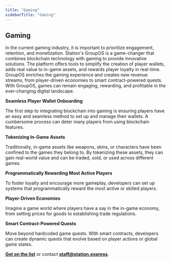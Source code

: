 ```yaml
---
title: "Gaming"
sidebarTitle: "Gaming"
---
```


## Gaming

In the current gaming industry, it is important to prioritize engagement, retention, and monetization. Station's GroupOS is a game-changer that combines blockchain technology with gaming to provide innovative solutions. The platform offers tools to simplify the creation of player wallets, adds real value to in-game assets, and rewards player loyalty in real-time. GroupOS enriches the gaming experience and creates new revenue streams, from player-driven economies to smart contract-powered quests. With GroupOS, games can remain engaging, rewarding, and profitable in the ever-changing digital landscape.

**Seamless Player Wallet Onboarding**

The first step to integrating blockchain into gaming is ensuring players have an easy and seamless method to set up and manage their wallets. A cumbersome process can deter many players from using blockchain features.

**Tokenizing In-Game Assets**

Traditionally, in-game assets like weapons, skins, or characters have been confined to the games they belong to. By tokenizing these assets, they can gain real-world value and can be traded, sold, or used across different games.

**Programmatically Rewarding Most Active Players**

To foster loyalty and encourage more gameplay, developers can set up systems that programmatically reward the most active or skilled players.

****Player-Driven Economies****

Imagine a game world where players have a say in the in-game economy, from setting prices for goods to establishing trade regulations.

**Smart Contract-Powered Quests**

Move beyond hardcoded game quests. With smart contracts, developers can create dynamic quests that evolve based on player actions or global game states.

**[Get on the list](https://6vdcjqzyfj3.typeform.com/to/x3xer1Rs)** or contact **[staff@station.express](mailto:staff@station.express)**.


